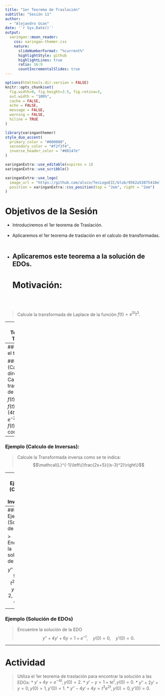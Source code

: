 ---
title: "1er Teorema de Traslación"
subtitle: "Sesión 11"
author: 
  - "Alejandro Ucan"
date: '`r Sys.Date()`'
output:
  xaringan::moon_reader:
    css: xaringan-themer.css
    nature:
      slideNumberFormat: "%current%"
      highlightStyle: github
      highlightLines: true
      ratio: 16:9
      countIncrementalSlides: true
---

```{r setup, include=FALSE}
options(htmltools.dir.version = FALSE)
knitr::opts_chunk$set(
  fig.width=9, fig.height=3.5, fig.retina=3,
  out.width = "100%",
  cache = FALSE,
  echo = FALSE,
  message = FALSE, 
  warning = FALSE,
  hiline = TRUE
)
```

```{r xaringan-themer, include=FALSE, warning=FALSE}
library(xaringanthemer)
style_duo_accent(
  primary_color = "#000080",
  secondary_color = "#f2f3f4",
  inverse_header_color = "#00147e"
)
```

```{r xaringan-editable, echo=FALSE}
xaringanExtra::use_editable(expires = 1)
xaringanExtra::use_scribble()
```

```{r xaringan-logo, echo=FALSE}
xaringanExtra::use_logo(
  image_url = "https://github.com/alxcn/TecLogoEIC/blob/9562a53875418e749a296c85808a19c85fc4be74/IngenieriaCiencias_Horizontal_RGB.png",
  position = xaringanExtra::css_position(top = "2em", right = "2em")
)
```

# Objetivos de la Sesión

* Introduciremos el 1er teorema de Traslación. <br/><br/>
* Aplicaremos el 1er teorema de traslación en el calculo de transformadas. <br/><br/>
* Aplicaremos este teorema a la solución de EDOs.
---
# Motivación:
<br/><br/>

> Calcule la transformada de Laplace de la función $f(t)=e^{5t}t^3.$


---
# 1er Teorema de Traslación

> __Teorema:__ Sea $f(t)$ una función tal que $\mathcal{L}\{f(t)\}=F(s)$ exista. Entonces se cumple que $$\mathcal{L}\{e^{at}f(t)\}=F(s-a).$$

<br/><br/>
> _Implicaciones del Teorema:_ ahora cada que veamos una función conocida "trasladada" por un factor exponencial, esto se traduce en la transformada como una traslación en la $s.$

---
## Aplicando el teorema:

### Ejemplo (Calculo directo):
> Calcule las transformadas de Laplace de $f(t)=e^{5t}t^3,$ $f(t)=e^{-2t}\cos(4t)$ y $f(t)=e^{-2t}$ si $t>1$ y $f(t)=0$ de lo contrario.

---
### Ejemplo (Calculo de Inversas):

> Calcule la Transformada inversa como se te indica: 
$$\mathcal{L}^{-1}\left\{\frac{2s+5}{(s-3)^2}\right\}$$

---
### Ejemplo (Calculo de Inversas):

> Calcule la Transformada inversa como se te indica:
$$\mathcal{L}^{-1}\left\{\frac{s+5}{s^2+4s+6}\right\}$$

---
### Ejemplo (Solución de EDOs)

> Encuentre la solución de la EDO $$y''-6y'+9y=t^2e^{3t},\quad y(0)=2,\quad y'(0)=17.$$

---
### Ejemplo (Solución de EDOs)

> Encuentre la solución de la EDO $$y''+4y'+6y=1+e^{-t},\quad y(0)=0,\quad y'(0)=0.$$

---
# Actividad 

> Utiliza el 1er teorema de traslación para encontrar la solución a las EDOs:
* $y'+4y=e^{-4t},\, y(0)=2.$
* $y'-y=1+te^{t},\, y(0)=0.$
* $y''+2y'+y=0,\, y(0)=1,\, y'(0)=1.$
* $y''-4y'+4y=t^3e^{2t},\, y(0)=0,\, y'(0)=0.$